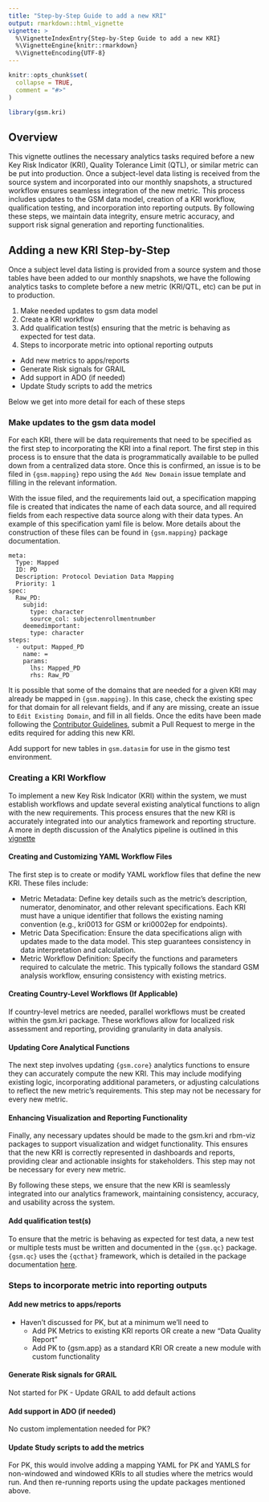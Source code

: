 ```yaml
---
title: "Step-by-Step Guide to add a new KRI"
output: rmarkdown::html_vignette
vignette: >
  %\VignetteIndexEntry{Step-by-Step Guide to add a new KRI}
  %\VignetteEngine{knitr::rmarkdown}
  %\VignetteEncoding{UTF-8}
---
```


```r
knitr::opts_chunk$set(
  collapse = TRUE,
  comment = "#>"
)
```

```r
library(gsm.kri)
```

## Overview

This vignette outlines the necessary analytics tasks required before a new Key Risk Indicator (KRI), Quality Tolerance Limit (QTL), or similar metric can be put into production. Once a subject-level data listing is received from the source system and incorporated into our monthly snapshots, a structured workflow ensures seamless integration of the new metric. This process includes updates to the GSM data model, creation of a KRI workflow, qualification testing, and incorporation into reporting outputs. By following these steps, we maintain data integrity, ensure metric accuracy, and support risk signal generation and reporting functionalities. 


## Adding a new KRI Step-by-Step

Once a subject level data listing is provided from a source system and those tables have been added to our monthly snapshots, we have the following analytics tasks to complete before a new metric (KRI/QTL, etc) can be put in to production. 

1. Make needed updates to gsm data model
2. Create a KRI workflow
3.  Add qualification test(s) ensuring that the metric is behaving as expected for test data.  
4.  Steps to incorporate metric into optional reporting outputs
  - Add new metrics to apps/reports
  - Generate Risk signals for GRAIL
  - Add support in ADO (if needed)
  - Update Study scripts to add the metrics

Below we get into more detail for each of these steps

### Make updates to the gsm data model

For each KRI, there will be data requirements that need to be specified as the first step to incorporating the KRI into a final report. The first step in this process is to ensure that the data is programmatically available to be pulled down from a centralized data store. Once this is confirmed, an issue is to be filed in `{gsm.mapping}` repo using the `Add New Domain` issue template and filling in the relevant information.

With the issue filed, and the requirements laid out, a specification mapping file is created that indicates the name of each data source, and all required fields from each respective data source along with their data types. An example of this specification yaml file is below. More details about the construction of these files can be found in `{gsm.mapping}` package documentation.

```
meta:
  Type: Mapped
  ID: PD
  Description: Protocol Deviation Data Mapping 
  Priority: 1
spec: 
  Raw_PD:
    subjid:
      type: character
      source_col: subjectenrollmentnumber
    deemedimportant:
      type: character
steps:
  - output: Mapped_PD
    name: =
    params:
      lhs: Mapped_PD
      rhs: Raw_PD
```

It is possible that some of the domains that are needed for a given KRI may already be mapped in `{gsm.mapping}`. In this case, check the existing spec for that domain for all relevant fields, and if any are missing, create an issue to `Edit Existing Domain`, and fill in all fields. Once the edits have been made following the [Contributor Guidelines](), submit a Pull Request to merge in the edits required for adding this new KRI.

Add support for new tables in `gsm.datasim` for use in the gismo test environment.
  
### Creating a KRI Workflow

To implement a new Key Risk Indicator (KRI) within the system, we must establish workflows and update several existing analytical functions to align with the new requirements. This process ensures that the new KRI is accurately integrated into our analytics framework and reporting structure. A more in depth discussion of the Analytics pipeline is outlined in this [vignette](link to step-by-step analytics vignette in gsm.core)

#### Creating and Customizing YAML Workflow Files
The first step is to create or modify YAML workflow files that define the new KRI. These files include:

- Metric Metadata: Define key details such as the metric’s description, numerator, denominator, and other relevant specifications. Each KRI must have a unique identifier that follows the existing naming convention (e.g., kri0013 for GSM or kri0002ep for endpoints).
- Metric Data Specification: Ensure the data specifications align with updates made to the data model. This step guarantees consistency in data interpretation and calculation.
- Metric Workflow Definition: Specify the functions and parameters required to calculate the metric. This typically follows the standard GSM analysis workflow, ensuring consistency with existing metrics.

#### Creating Country-Level Workflows (If Applicable)
If country-level metrics are needed, parallel workflows must be created within the gsm.kri package. These workflows allow for localized risk assessment and reporting, providing granularity in data analysis.

#### Updating Core Analytical Functions
The next step involves updating `{gsm.core}` analytics functions to ensure they can accurately compute the new KRI. This may include modifying existing logic, incorporating additional parameters, or adjusting calculations to reflect the new metric’s requirements. This step may not be necessary for every new metric.

#### Enhancing Visualization and Reporting Functionality
Finally, any necessary updates should be made to the gsm.kri and rbm-viz packages to support visualization and widget functionality. This ensures that the new KRI is correctly represented in dashboards and reports, providing clear and actionable insights for stakeholders. This step may not be necessary for every new metric.

By following these steps, we ensure that the new KRI is seamlessly integrated into our analytics framework, maintaining consistency, accuracy, and usability across the system.

#### Add qualification test(s) 

To ensure that the metric is behaving as expected for test data, a new test or multiple tests must be written and documented in the
`{gsm.qc}` package. `{gsm.qc}` uses the `{qcthat}` framework, which is detailed in the package documentation [here](https://gilead-biostats.github.io/qcthat/).


### Steps to incorporate metric into reporting outputs

#### Add new metrics to apps/reports
- Haven’t discussed for PK, but at a minimum we’ll need to 
  - Add PK Metrics to existing KRI reports OR create a new “Data Quality Report” 
  - Add PK to {gsm.app} as a standard KRI OR create a new module with custom functionality
  
#### Generate Risk signals for GRAIL
Not started for PK
  - Update GRAIL to add default actions
  
#### Add support in ADO (if needed) 
No custom implementation needed for PK?

#### Update Study scripts to add the metrics
For PK, this would involve adding a mapping YAML for PK and YAMLS for non-windowed and windowed KRIs to all studies where the metrics would run. And then re-running reports using the update packages mentioned above. 

